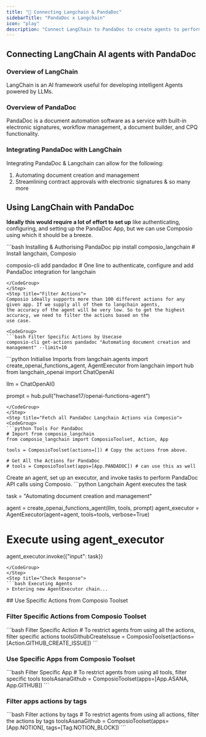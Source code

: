 ```yaml
---
title: "🚀 Connecting Langchain & PandaDoc"
sidebarTitle: "PandaDoc x Langchain"
icon: "play"
description: "Connect LangChain to PandaDoc to create agents to perform tasks using natural language"
---
```


## Connecting LangChain AI agents with PandaDoc

### Overview of LangChain

LangChain is an AI framework useful for developing intelligent Agents powered by LLMs.

### Overview of PandaDoc

PandaDoc is a document automation software as a service with built-in electronic signatures, workflow management, a document builder, and CPQ functionality.

### Integrating PandaDoc with LangChain

Integrating PandaDoc & Langchain can allow for the following:

1. Automating document creation and management
2. Streamlining contract approvals with electronic signatures
& so many more

## Using LangChain with PandaDoc

<Steps>
<Step title="Setting Up the Environment">

**Ideally this would require a lot of effort to set up** like authenticating, configuring, and setting up the PandaDoc App, but we can use Composio using which it should be a breeze.

<CodeGroup>
```bash Installing & Authorising PandaDoc
pip install composio_langchain # Install langchain, Composio 

composio-cli add pandadoc # One line to authenticate, configure and add PandaDoc integration for langchain
```
</CodeGroup>
</Step>
<Step title="Filter Actions">
Composio ideally supports more than 100 different actions for any given app. If we supply all of them to langchain agents, 
the accuracy of the agent will be very low. So to get the highest accuracy, we need to filter the actions based on the 
use case.

<CodeGroup>
```bash Filter Specific Actions by Usecase
composio-cli get-actions pandadoc "Automating document creation and management" --limit=10
```
</CodeGroup>

</Step>
<Step title="Import Base Packages">

<CodeGroup>
```python Initialise Imports
from langchain.agents import create_openai_functions_agent, AgentExecutor
from langchain import hub
from langchain_openai import ChatOpenAI


llm = ChatOpenAI()

prompt = hub.pull("hwchase17/openai-functions-agent")
```
</CodeGroup>
</Step>
<Step title="Fetch all PandaDoc Langchain Actions via Composio">
<CodeGroup>
```python Tools For PandaDoc
# Import from composio_langchain
from composio_langchain import ComposioToolset, Action, App

tools = ComposioToolset(actions=[]) # Copy the actions from above. 

# Get All the Actions for PandaDoc
# tools = ComposioToolset(apps=[App.PANDADOC]) # can use this as well
```
</CodeGroup>
</Step>
<Step title="Execute the Agent">
Create an agent, set up an executor, and invoke tasks to perform PandaDoc API calls using Composio. 
<CodeGroup>
```python Langchain Agent executes the task

task = "Automating document creation and management"

agent = create_openai_functions_agent(llm, tools, prompt)
agent_executor = AgentExecutor(agent=agent, tools=tools, verbose=True)

# Execute using agent_executor
agent_executor.invoke({"input": task})
```
</CodeGroup>
</Step>
<Step title="Check Response">
```bash Executing Agents
> Entering new AgentExecutor chain...
```
</Step>
</Steps>
## Use Specific Actions from Composio Toolset

### Filter Specific Actions from Composio Toolset

<CodeGroup>
```bash Filter Specific Action
# To restrict agents from using all the actions, filter specific actions
toolsGithubCreateIssue = ComposioToolset(actions=[Action.GITHUB_CREATE_ISSUE])
```
</CodeGroup>

### Use Specific Apps from Composio Toolset
<CodeGroup>
```bash Filter Specific App
# To restrict agents from using all tools, filter specific tools
toolsAsanaGithub = ComposioToolset(apps=[App.ASANA, App.GITHUB])
```
</CodeGroup>

### Filter apps actions by tags 
<CodeGroup>
```bash Filter actions by tags
# To restrict agents from using all actions, filter the actions by tags
toolsAsanaGithub = ComposioToolset(apps=[App.NOTION], tags=[Tag.NOTION_BLOCK])
```
</CodeGroup>

